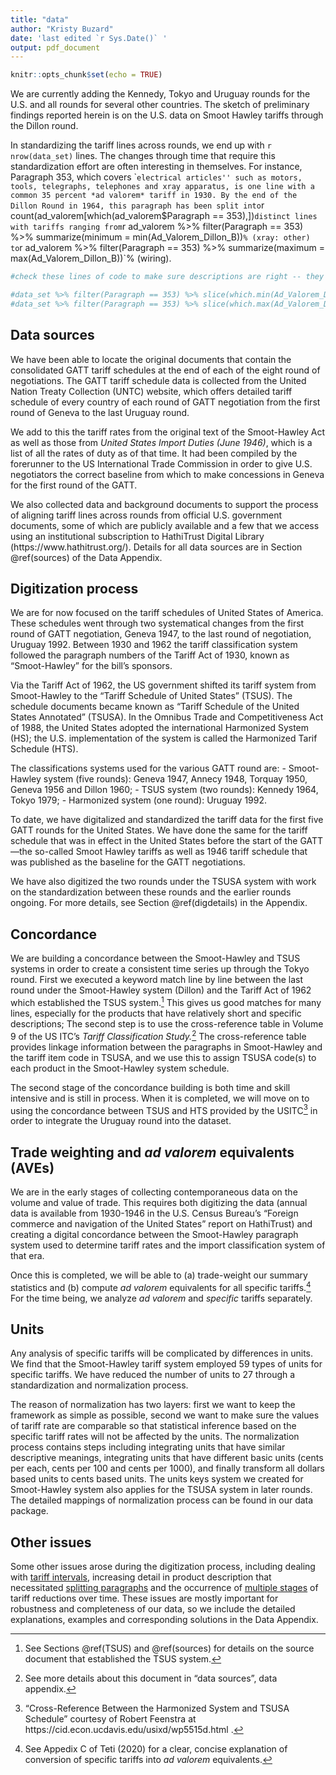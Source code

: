 ```yaml
---
title: "data"
author: "Kristy Buzard"
date: 'last edited `r Sys.Date()` '
output: pdf_document
---
```


```r
knitr::opts_chunk$set(echo = TRUE)
```


We are currently adding the Kennedy, Tokyo and Uruguay rounds for the U.S. and all rounds for several other countries. The sketch of preliminary findings reported herein is on the U.S. data on Smoot Hawley tariffs through the Dillon round.

In standardizing the tariff lines across rounds, we end up with `r nrow(data_set)` lines. The changes through time that require this standardization effort are often interesting in themselves. For instance, Paragraph 353, which covers ``electrical articles'' such as motors, tools, telegraphs, telephones and xray apparatus, is one line with a common 35 percent *ad valorem* tariff in 1930. By the end of the Dillon Round in 1964, this paragraph has been split into `r count(ad_valorem[which(ad_valorem$Paragraph == 353),])` distinct lines with tariffs ranging from `r ad_valorem %>% filter(Paragraph == 353) %>% summarize(minimum = min(Ad_Valorem_Dillon_B))`% (xray: other) to `r ad_valorem %>% filter(Paragraph == 353) %>% summarize(maximum = max(Ad_Valorem_Dillon_B))`% (wiring).

```r
#check these lines of code to make sure descriptions are right -- they have to be summarized so can't be hard-coded.

#data_set %>% filter(Paragraph == 353) %>% slice(which.min(Ad_Valorem_Dillon_B))
#data_set %>% filter(Paragraph == 353) %>% slice(which.max(Ad_Valorem_Dillon_B))
```

## Data sources

We have been able to locate the original documents that contain the consolidated GATT tariff schedules at the end of each of the eight round of negotiations. The GATT tariff schedule data is collected from the United Nation Treaty Collection (UNTC) website, which offers detailed tariff schedule of every country of each round of GATT negotiation from the first round of Geneva to the last Uruguay round.

We add to this the tariff rates from the original text of the Smoot-Hawley Act as well as those from *United States Import Duties (June 1946)*, which is a list of all the rates of duty as of that time. It had been compiled by the forerunner to the US International Trade Commission in order to give U.S. negotiators the correct baseline from which to make concessions in Geneva for the first round of the GATT.

We also collected data and background documents to support the process of aligning tariff lines across rounds from official U.S. government documents, some of which are publicly available and a few that we access using an institutional subscription to HathiTrust Digital Library (https://www.hathitrust.org/). Details for all data sources are in Section \@ref(sources) of the Data Appendix.

## Digitization process

We are for now focused on the tariff schedules of United States of America. These schedules went through two systematical changes from the first round of GATT negotiation, Geneva 1947, to the last round of negotiation, Uruguay 1992. Between 1930 and 1962 the tariff classification system followed the paragraph numbers of the Tariff Act of 1930, known as "Smoot-Hawley" for the bill's sponsors.

Via the Tariff Act of 1962, the US government shifted its tariff system from Smoot-Hawley to the "Tariff Schedule of United States" (TSUS). The schedule documents became known as "Tariff Schedule of the United States Annotated" (TSUSA). In the Omnibus Trade and Competitiveness Act of 1988, the United States adopted the international Harmonized System (HS); the U.S. implementation of the system is called the Harmonized Tarif Schedule (HTS).

The classifications systems used for the various GATT round are:
- Smoot-Hawley system (five rounds): Geneva 1947, Annecy 1948, Torquay 1950, Geneva 1956 and Dillon 1960;
- TSUS system (two rounds): Kennedy 1964, Tokyo 1979;
- Harmonized system (one round): Uruguay 1992.

To date, we have digitalized and standardized the tariff data for the first five GATT rounds for the United States. We have done the same for the tariff schedule that was in effect in the United States before the start of the GATT---the so-called Smoot Hawley tariffs as well as 1946 tariff schedule that was published as the baseline for the GATT negotiations.

We have also digitized the two rounds under the TSUSA system with work on the standardization between these rounds and the earlier rounds ongoing. For more details, see Section \@ref(digdetails) in the Appendix. 


## Concordance

We are building a concordance between the Smoot-Hawley and TSUS systems in order to create a consistent time series up through the Tokyo round. First we executed a keyword match line by line between the last round under the Smoot-Hawley system (Dillon) and the Tariff Act of 1962 which established the TSUS system.^[See Sections \@ref(TSUS) and \@ref(sources) for details on the source document that established the TSUS system.] This gives us good matches for many lines, especially for the products that have relatively short and specific descriptions; The second step is to use the cross-reference table in Volume 9 of the US ITC's *Tariff Classification Study.*^[See more details about this document in "data sources", data appendix.] The cross-reference table provides linkage information between the paragraphs in Smoot-Hawley and the tariff item code in TSUSA, and we use this to assign TSUSA code(s) to each product in the Smoot-Hawley system schedule.

The second stage of the concordance building is both time and skill intensive and is still in process. When it is completed, we will move on to using the concordance between TSUS and HTS provided by the USITC^["Cross-Reference Between the Harmonized System and TSUSA Schedule" courtesy of Robert Feenstra at https://cid.econ.ucdavis.edu/usixd/wp5515d.html .] in order to integrate the Uruguay round into the dataset.


## Trade weighting and *ad valorem* equivalents (AVEs)

We are in the early stages of collecting contemporaneous data on the volume and value of trade. This requires both digitizing the data (annual data is available from 1930-1946 in the U.S. Census Bureau's "Foreign commerce and navigation of the United States" report on HathiTrust) and creating a digital concordance between the Smoot-Hawley paragraph system used to determine tariff rates and the import classification system of that era.

Once this is completed, we will be able to (a) trade-weight our summary statistics and (b) compute *ad valorem* equivalents for all specific tariffs.^[See Appedix C of Teti (2020) for a clear, concise explanation of conversion of specific tariffs into *ad valorem* equivalents.] For the time being, we analyze *ad valorem* and *specific* tariffs separately.


## Units

Any analysis of specific tariffs will be complicated by differences in units. We find that the Smoot-Hawley tariff system employed 59 types of units for specific tariffs. We have reduced the number of units to 27 through a standardization and normalization process.

The reason of normalization has two layers: first we want to keep the framework as simple as possible, second we want to make sure the values of tariff rate are comparable so that statistical inference based on the specific tariff rates will not be affected by the units. The normalization process contains steps including integrating units that have similar descriptive meanings, integrating units that have different basic units (cents per each, cents per 100 and cents per 1000), and finally transform all dollars based units to cents based units. The units keys system we created for Smoot-Hawley system also applies for the TSUSA system in later rounds. The detailed mappings of normalization process can be found in our data package.


## Other issues

Some other issues arose during the digitization process, including dealing with [tariff intervals](#int), increasing detail in product description that necessitated [splitting paragraphs](#split) and the occurrence of [multiple stages](#staging) of tariff reductions over time. These issues are mostly important for robustness and completeness of our data, so we include the detailed explanations, examples and corresponding solutions in the Data Appendix.